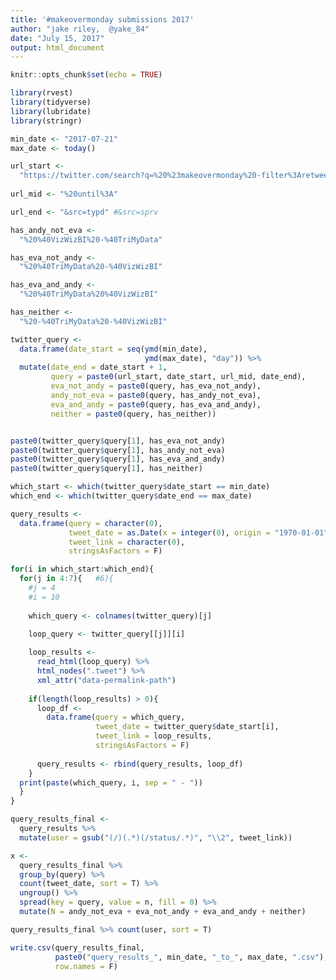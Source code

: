 ```yaml
---
title: '#makeovermonday submissions 2017'
author: "jake riley,  @yake_84"
date: "July 15, 2017"
output: html_document
---
```


```r
knitr::opts_chunk$set(echo = TRUE)
```

```r
library(rvest)
library(tidyverse)
library(lubridate)
library(stringr)

min_date <- "2017-07-21"
max_date <- today()
```


```r
url_start <- 
  "https://twitter.com/search?q=%20%23makeovermonday%20-filter%3Aretweets%20AND%20-filter%3Areplies%20%20AND%20filter%3Aimages%20since%3A"
  
url_mid <- "%20until%3A"

url_end <- "&src=typd" #&src=sprv

has_andy_not_eva <-
  "%20%40VizWizBI%20-%40TriMyData"

has_eva_not_andy <-
  "%20%40TriMyData%20-%40VizWizBI"

has_eva_and_andy <-
  "%20%40TriMyData%20%40VizWizBI"

has_neither <-
  "%20-%40TriMyData%20-%40VizWizBI"
```

```r
twitter_query <-
  data.frame(date_start = seq(ymd(min_date), 
                              ymd(max_date), "day")) %>% 
  mutate(date_end = date_start + 1,
         query = paste0(url_start, date_start, url_mid, date_end),
         eva_not_andy = paste0(query, has_eva_not_andy),
         andy_not_eva = paste0(query, has_andy_not_eva),
         eva_and_andy = paste0(query, has_eva_and_andy),
         neither = paste0(query, has_neither))


paste0(twitter_query$query[1], has_eva_not_andy)
paste0(twitter_query$query[1], has_andy_not_eva)
paste0(twitter_query$query[1], has_eva_and_andy)
paste0(twitter_query$query[1], has_neither)
```

```r
which_start <- which(twitter_query$date_start == min_date)
which_end <- which(twitter_query$date_end == max_date)

query_results <-
  data.frame(query = character(0),
             tweet_date = as.Date(x = integer(0), origin = "1970-01-01"),
             tweet_link = character(0), 
             stringsAsFactors = F)

for(i in which_start:which_end){
  for(j in 4:7){   #6){  
    #j = 4
    #i = 10
    
    which_query <- colnames(twitter_query)[j]

    loop_query <- twitter_query[[j]][i]
  
    loop_results <-
      read_html(loop_query) %>% 
      html_nodes(".tweet") %>% 
      xml_attr("data-permalink-path")
    
    if(length(loop_results) > 0){
      loop_df <-
        data.frame(query = which_query,
                   tweet_date = twitter_query$date_start[i],
                   tweet_link = loop_results, 
                   stringsAsFactors = F)
      
      query_results <- rbind(query_results, loop_df)
    }
  print(paste(which_query, i, sep = " - "))    
  }
}

```

```r
query_results_final <-
  query_results %>% 
  mutate(user = gsub("(/)(.*)(/status/.*)", "\\2", tweet_link))

x <- 
  query_results_final %>%
  group_by(query) %>% 
  count(tweet_date, sort = T) %>% 
  ungroup() %>% 
  spread(key = query, value = n, fill = 0) %>% 
  mutate(N = andy_not_eva + eva_not_andy + eva_and_andy + neither)

query_results_final %>% count(user, sort = T)

write.csv(query_results_final, 
          paste0("query_results_", min_date, "_to_", max_date, ".csv"), 
          row.names = F)
```
